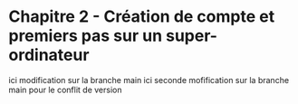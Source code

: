 # Chapitre 2 - Création de compte et premiers pas sur un super-ordinateur

ici modification sur la branche main 
ici seconde mofification sur la branche main pour le conflit de version